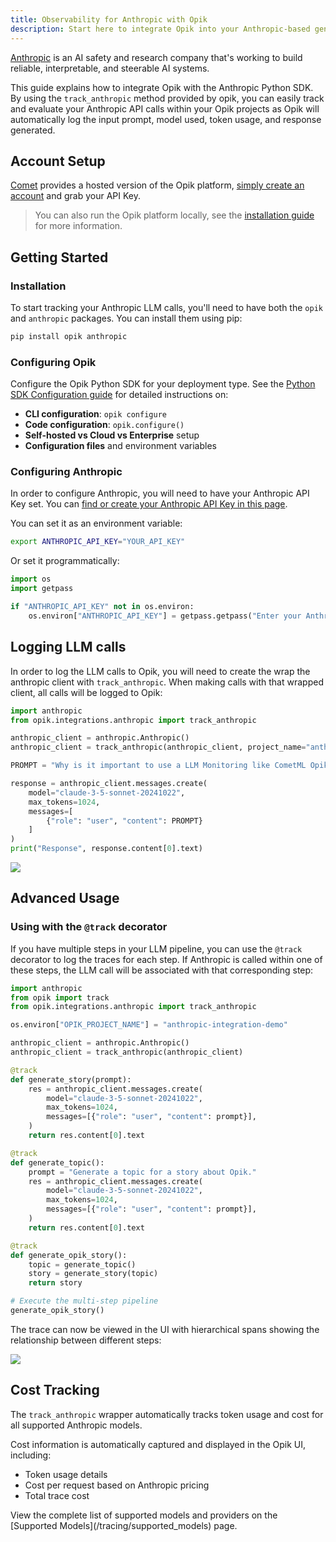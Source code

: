 ```yaml
---
title: Observability for Anthropic with Opik
description: Start here to integrate Opik into your Anthropic-based genai application for end-to-end LLM observability, unit testing, and optimization.
---
```


[Anthropic](https://www.anthropic.com/) is an AI safety and research company that's working to build reliable, interpretable, and steerable AI systems.

This guide explains how to integrate Opik with the Anthropic Python SDK. By using the `track_anthropic` method provided by opik, you can easily track and evaluate your Anthropic API calls within your Opik projects as Opik will automatically log the input prompt, model used, token usage, and response generated.

## Account Setup

[Comet](https://www.comet.com/site?from=llm&utm_source=opik&utm_medium=colab&utm_content=anthropic&utm_campaign=opik) provides a hosted version of the Opik platform, [simply create an account](https://www.comet.com/signup?from=llm&utm_source=opik&utm_medium=colab&utm_content=anthropic&utm_campaign=opik) and grab your API Key.

> You can also run the Opik platform locally, see the [installation guide](https://www.comet.com/docs/opik/self-host/overview/?from=llm&utm_source=opik&utm_medium=colab&utm_content=anthropic&utm_campaign=opik) for more information.

## Getting Started

### Installation

To start tracking your Anthropic LLM calls, you'll need to have both the `opik` and `anthropic` packages. You can install them using pip:

```bash
pip install opik anthropic
```

### Configuring Opik

Configure the Opik Python SDK for your deployment type. See the [Python SDK Configuration guide](/tracing/sdk_configuration) for detailed instructions on:

- **CLI configuration**: `opik configure`
- **Code configuration**: `opik.configure()`
- **Self-hosted vs Cloud vs Enterprise** setup
- **Configuration files** and environment variables

### Configuring Anthropic

In order to configure Anthropic, you will need to have your Anthropic API Key set. You can [find or create your Anthropic API Key in this page](https://console.anthropic.com/settings/keys).

You can set it as an environment variable:

```bash
export ANTHROPIC_API_KEY="YOUR_API_KEY"
```

Or set it programmatically:

```python
import os
import getpass

if "ANTHROPIC_API_KEY" not in os.environ:
    os.environ["ANTHROPIC_API_KEY"] = getpass.getpass("Enter your Anthropic API key: ")
```

## Logging LLM calls

In order to log the LLM calls to Opik, you will need to create the wrap the anthropic client with `track_anthropic`. When making calls with that wrapped client, all calls will be logged to Opik:

```python
import anthropic
from opik.integrations.anthropic import track_anthropic

anthropic_client = anthropic.Anthropic()
anthropic_client = track_anthropic(anthropic_client, project_name="anthropic-integration-demo")

PROMPT = "Why is it important to use a LLM Monitoring like CometML Opik tool that allows you to log traces and spans when working with Anthropic LLM Models?"

response = anthropic_client.messages.create(
    model="claude-3-5-sonnet-20241022",
    max_tokens=1024,
    messages=[
        {"role": "user", "content": PROMPT}
    ]
)
print("Response", response.content[0].text)
```

<Frame>
  <img src="/img/cookbook/anthropic_trace_cookbook.png" />
</Frame>

## Advanced Usage

### Using with the `@track` decorator

If you have multiple steps in your LLM pipeline, you can use the `@track` decorator to log the traces for each step. If Anthropic is called within one of these steps, the LLM call will be associated with that corresponding step:

```python
import anthropic
from opik import track
from opik.integrations.anthropic import track_anthropic

os.environ["OPIK_PROJECT_NAME"] = "anthropic-integration-demo"

anthropic_client = anthropic.Anthropic()
anthropic_client = track_anthropic(anthropic_client)

@track
def generate_story(prompt):
    res = anthropic_client.messages.create(
        model="claude-3-5-sonnet-20241022",
        max_tokens=1024,
        messages=[{"role": "user", "content": prompt}],
    )
    return res.content[0].text

@track
def generate_topic():
    prompt = "Generate a topic for a story about Opik."
    res = anthropic_client.messages.create(
        model="claude-3-5-sonnet-20241022",
        max_tokens=1024,
        messages=[{"role": "user", "content": prompt}],
    )
    return res.content[0].text

@track
def generate_opik_story():
    topic = generate_topic()
    story = generate_story(topic)
    return story

# Execute the multi-step pipeline
generate_opik_story()
```

The trace can now be viewed in the UI with hierarchical spans showing the relationship between different steps:

<Frame>
  <img src="/img/cookbook/anthropic_trace_decorator_cookbook.png" />
</Frame>

## Cost Tracking

The `track_anthropic` wrapper automatically tracks token usage and cost for all supported Anthropic models.

Cost information is automatically captured and displayed in the Opik UI, including:

- Token usage details
- Cost per request based on Anthropic pricing
- Total trace cost

<Tip>
  View the complete list of supported models and providers on the [Supported Models](/tracing/supported_models) page.
</Tip>
